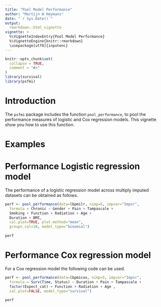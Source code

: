 ---
title: "Pool Model Performance"
author: "Martijn W Heymans"
date: "`r Sys.Date()`"
output:
  rmarkdown::html_vignette
vignette: >
  %\VignetteIndexEntry{Pool Model Performance}
  %\VignetteEngine{knitr::rmarkdown}
  \usepackage[utf8]{inputenc}
---

```{r setup, include = FALSE}
knitr::opts_chunk$set(
  collapse = TRUE,
  comment = "#>"
)
library(survival)
library(psfmi)
```

# Introduction

The `psfmi` package includes the function `pool_performance`, to pool the performance 
measures of logistic and Cox regression models. This vignette show you how to use this function.

# Examples 

# Performance Logistic regression model

The performance of a logistic regression model across multiply imputed datasets can be obtained 
as follows. 

```{r}

perf <- pool_performance(data=lbpmilr, nimp=5, impvar="Impnr", 
  formula = Chronic ~ Gender + Pain + Tampascale + 
  Smoking + Function + Radiation + Age + 
  Duration + BMI, 
  cal.plot=TRUE, plot.method="mean", 
  groups_cal=10, model_type="binomial")
  
perf

``` 

# Performance Cox regression model

For a Cox regression model the following code can be used.

```{r}

perf <- pool_performance(data=lbpmicox, nimp=5, impvar="Impnr", 
  formula = Surv(Time, Status) ~ Duration + Pain + Tampascale + 
  factor(Expect_cat) + Function + Radiation + Age , 
  cal.plot=FALSE, model_type="survival")
  
perf

```  